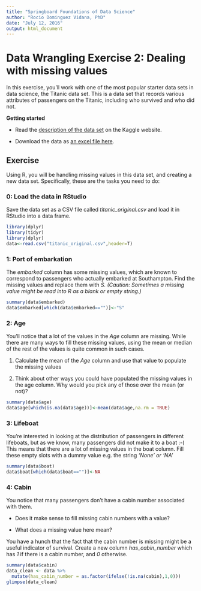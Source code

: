 ```yaml
---
title: "Springboard Foundations of Data Science"
author: "Rocio Dominguez Vidana, PhD"
date: "July 12, 2016"
output: html_document
---
```


# Data Wrangling Exercise 2: Dealing with missing values

In this exercise, you'll work with one of the most popular starter data sets in data science, the Titanic data set. This is a data set that records various attributes of passengers on the Titanic, including who survived and who did not.

**Getting started**

* Read the [description of the data set](https://www.kaggle.com/c/titanic/data) on the Kaggle website.

* Download the data as [an excel file here](http://biostat.mc.vanderbilt.edu/wiki/pub/Main/DataSets/titanic3.xls).
 
## Exercise

Using R, you will be handling missing values in this data set, and creating a new data set. Specifically, these are the tasks you need to do:

### 0: Load the data in RStudio

Save the data set as a CSV file called *titanic_original.csv* and load it in RStudio into a data frame.

```r
library(dplyr)
library(tidyr)
library(dplyr)
data<-read.csv("titanic_original.csv",header=T)
```

### 1: Port of embarkation

The *embarked* column has some missing values, which are known to correspond to passengers who actually embarked at Southampton. Find the missing values and replace them with *S. (Caution: Sometimes a missing value might be read into R as a blank or empty string.)*

```r
summary(data$embarked)
data$embarked[which(data$embarked=="")]<-"S"
```

### 2: Age

You'll notice that a lot of the values in the *Age* column are missing. While there are many ways to fill these missing values, using the mean or median of the rest of the values is quite common in such cases.

  1. Calculate the mean of the *Age* column and use that value to populate the missing values

  2. Think about other ways you could have populated the missing values in the age column. Why would you pick any of those over the mean (or not)?

```r
summary(data$age)
data$age[which(is.na(data$age))]<-mean(data$age,na.rm = TRUE)
```

### 3: Lifeboat

You're interested in looking at the distribution of passengers in different lifeboats, but as we know, many passengers did not make it to a boat :-( This means that there are a lot of missing values in the boat column. Fill these empty slots with a dummy value e.g. the string *'None' or 'NA'*

```r
summary(data$boat)
data$boat[which(data$boat=="")]<-NA
```

### 4: Cabin

You notice that many passengers don't have a cabin number associated with them.

 * Does it make sense to fill missing cabin numbers with a value?

 * What does a missing value here mean?

You have a hunch that the fact that the cabin number is missing might be a useful indicator of survival. Create a new column *has_cabin_number* which has *1* if there is a cabin number, and *0* otherwise.

```r
summary(data$cabin)
data_clean <- data %>% 
  mutate(has_cabin_number = as.factor(ifelse(!is.na(cabin),1,0)))
glimpse(data_clean)
```
